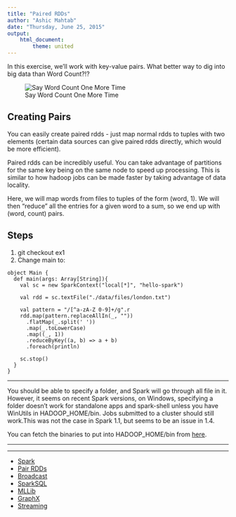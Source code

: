 ```yaml
---
title: "Paired RDDs"
author: "Ashic Mahtab"
date: "Thursday, June 25, 2015"
output: 
    html_document:
        theme: united
---
```


In this exercise, we'll work with key-value pairs. What better way to dig into big data than Word Count?!?

![Say Word Count One More Time](http://memecrunch.com/meme/3HOZS/say-word-count/image.jpg?w=400&c=1)

## Creating Pairs

You can easily create paired rdds - just map normal rdds to tuples with two elements (certain data sources can give paired rdds directly, which would be more efficient).

Paired rdds can be incredibly useful. You can take advantage of partitions for the same key being on the same node to speed up processing. This is similar to how hadoop jobs can be made faster by taking advantage of data locality. 

Here, we will map words from files to tuples of the form (word, 1). We will then "reduce" all the entries for a given word to a sum, so we end up with (word, count) pairs.

## Steps

1. git checkout ex1
2. Change main to:

```
object Main {
  def main(args: Array[String]){
    val sc = new SparkContext("local[*]", "hello-spark")

    val rdd = sc.textFile("./data/files/london.txt")

    val pattern = "/[^a-zA-Z 0-9]+/g".r
    rdd.map(pattern.replaceAllIn(_, ""))
      .flatMap(_.split(' '))
      .map(_.toLowerCase)
      .map((_, 1))
      .reduceByKey((a, b) => a + b)
      .foreach(println)

    sc.stop()
  }
}
```

<hr />

You should be able to specify a folder, and Spark will go through all file in it. However, it seems on recent Spark versions, on Windows, specifying a folder doesn't work for standalone apps and spark-shell unless you have WinUtils in HADOOP_HOME/bin. Jobs submitted to a cluster should still work.This was not the case in Spark 1.1, but seems to be an issue in 1.4. 

You can fetch the binaries to put into HADOOP_HOME/bin from [here](https://github.com/steveloughran/clusterconfigs/tree/master/clusters/morzine/hadoop_home/bin).


<hr /><hr />

* [Spark](./spark.html)
* [Pair RDDs](./paired.html)
* [Broadcast](./broadcast.html)
* [SparkSQL](./sparksql.html)
* [MLLib](./mllib.html)
* [GraphX](./graphx.html)
* [Streaming](./twitter.html)
